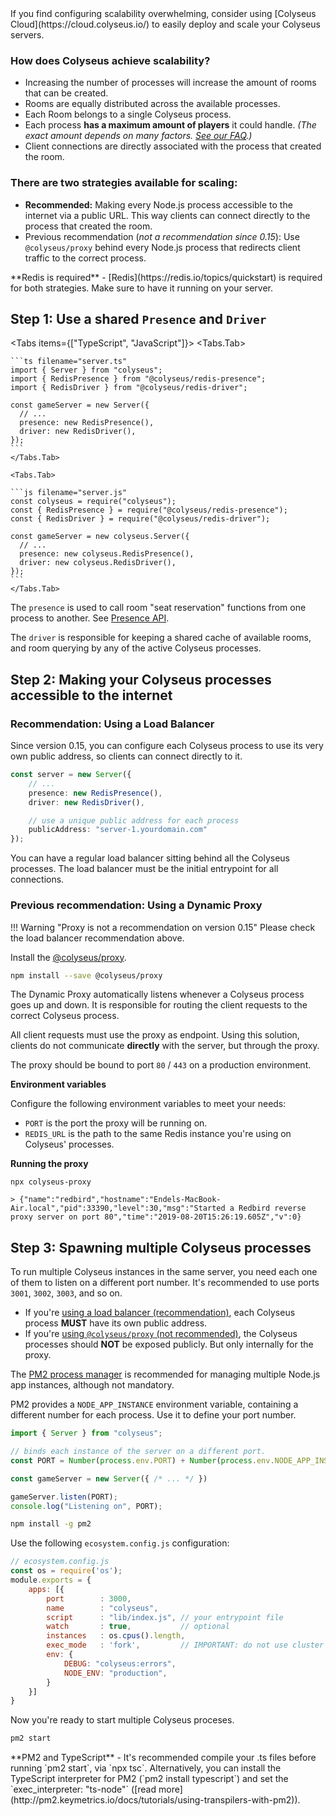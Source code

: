 
<Callout type="warning">
    If you find configuring scalability overwhelming, consider using [Colyseus Cloud](https://cloud.colyseus.io/) to easily deploy and scale your Colyseus servers.
</Callout>

### How does Colyseus achieve scalability?

- Increasing the number of processes will increase the amount of rooms that can be created.
- Rooms are equally distributed across the available processes.
- Each Room belongs to a single Colyseus process.
- Each process **has a maximum amount of players** it could handle. _(The exact amount depends on many factors. [See our FAQ](/faq/#how-many-ccu-a-colyseus-server-can-handle).)_
- Client connections are directly associated with the process that created the room.

### There are two strategies available for scaling:

- **Recommended:** Making every Node.js process accessible to the internet via a public URL. This way clients can connect directly to the process that created the room.
- Previous recommendation (_not a recommendation since 0.15_): Use `@colyseus/proxy` behind every Node.js process that redirects client traffic to the correct process.

<Callout type="info">
    **Redis is required** - [Redis](https://redis.io/topics/quickstart) is required for both strategies. Make sure to have it running on your server.
</Callout>

## Step 1: Use a shared `Presence` and `Driver`

<Tabs items={["TypeScript", "JavaScript"]}>
    <Tabs.Tab>

    ```ts filename="server.ts"
    import { Server } from "colyseus";
    import { RedisPresence } from "@colyseus/redis-presence";
    import { RedisDriver } from "@colyseus/redis-driver";

    const gameServer = new Server({
      // ...
      presence: new RedisPresence(),
      driver: new RedisDriver(),
    });
    ```
    </Tabs.Tab>

    <Tabs.Tab>

    ```js filename="server.js"
    const colyseus = require("colyseus");
    const { RedisPresence } = require("@colyseus/redis-presence");
    const { RedisDriver } = require("@colyseus/redis-driver");

    const gameServer = new colyseus.Server({
      // ...
      presence: new colyseus.RedisPresence(),
      driver: new colyseus.RedisDriver(),
    });
    ```
    </Tabs.Tab>
</Tabs>

The `presence` is used to call room "seat reservation" functions from one process to another. See [Presence API](/server/presence/#api).

The `driver` is responsible for keeping a shared cache of available rooms, and room querying by any of the active Colyseus processes.

## Step 2: Making your Colyseus processes accessible to the internet

### Recommendation: Using a Load Balancer

Since version 0.15, you can configure each Colyseus process to use its very own public address, so clients can connect directly to it.

```ts filename="server.ts"
const server = new Server({
    // ...
    presence: new RedisPresence(),
    driver: new RedisDriver(),

    // use a unique public address for each process
    publicAddress: "server-1.yourdomain.com"
});
```

You can have a regular load balancer sitting behind all the Colyseus processes. The load balancer must be the initial entrypoint for all connections.

### Previous recommendation: Using a Dynamic Proxy

!!! Warning "Proxy is not a recommendation on version 0.15"
    Please check the load balancer recommendation above.

Install the [@colyseus/proxy](https://github.com/colyseus/proxy).

``` bash
npm install --save @colyseus/proxy
```

The Dynamic Proxy automatically listens whenever a Colyseus process goes up and down. It is responsible for routing the client requests to the correct Colyseus process.

All client requests must use the proxy as endpoint. Using this solution, clients do not communicate **directly** with the server, but through the proxy.

The proxy should be bound to port `80` / `443` on a production environment.

**Environment variables**

Configure the following environment variables to meet your needs:

- `PORT` is the port the proxy will be running on.
- `REDIS_URL` is the path to the same Redis instance you're using on Colyseus' processes.

**Running the proxy**

```
npx colyseus-proxy

> {"name":"redbird","hostname":"Endels-MacBook-Air.local","pid":33390,"level":30,"msg":"Started a Redbird reverse proxy server on port 80","time":"2019-08-20T15:26:19.605Z","v":0}
```

## Step 3: Spawning multiple Colyseus processes

To run multiple Colyseus instances in the same server, you need each one of them to listen on a different port number. It's recommended to use ports `3001`, `3002`, `3003`, and so on.

- If you're [using a load balancer (recommendation)](#recommendation-using-a-load-balancer), each Colyseus process **MUST** have its own public address.
- If you're [using `@colyseus/proxy` (not recommended)](#previous-recommendation-using-a-dynamic-proxy), the Colyseus processes should **NOT** be exposed publicly. But only internally for the proxy.

The [PM2 process manager](http://pm2.keymetrics.io/) is recommended for managing multiple Node.js app instances, although not mandatory.

PM2 provides a `NODE_APP_INSTANCE` environment variable, containing a different number for each process. Use it to define your port number.

```ts filename="server.ts"
import { Server } from "colyseus";

// binds each instance of the server on a different port.
const PORT = Number(process.env.PORT) + Number(process.env.NODE_APP_INSTANCE);

const gameServer = new Server({ /* ... */ })

gameServer.listen(PORT);
console.log("Listening on", PORT);
```

```sh npm2yarn
npm install -g pm2
```

Use the following `ecosystem.config.js` configuration:

```js filename="ecosystem.config.js"
// ecosystem.config.js
const os = require('os');
module.exports = {
    apps: [{
        port        : 3000,
        name        : "colyseus",
        script      : "lib/index.js", // your entrypoint file
        watch       : true,           // optional
        instances   : os.cpus().length,
        exec_mode   : 'fork',         // IMPORTANT: do not use cluster mode.
        env: {
            DEBUG: "colyseus:errors",
            NODE_ENV: "production",
        }
    }]
}
```

Now you're ready to start multiple Colyseus proceses.

```sh filename="Terminal"
pm2 start
```

<Callout type="info">
    **PM2 and TypeScript** - It's recommended compile your .ts files before running `pm2 start`, via `npx tsc`. Alternatively, you can install the TypeScript interpreter for PM2 (`pm2 install typescript`) and set the `exec_interpreter: "ts-node"` ([read more](http://pm2.keymetrics.io/docs/tutorials/using-transpilers-with-pm2)).
</Callout>
